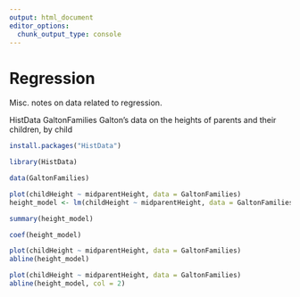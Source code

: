 ```yaml
---
output: html_document
editor_options: 
  chunk_output_type: console
---
```

# Regression

Misc. notes on data related to regression.

HistData	GaltonFamilies	Galton's data on the heights of parents and their children, by child

```r
install.packages("HistData")
```


```r
library(HistData)
```


```r
data(GaltonFamilies)
```


```r
plot(childHeight ~ midparentHeight, data = GaltonFamilies)
height_model <- lm(childHeight ~ midparentHeight, data = GaltonFamilies)
```

```r
summary(height_model)
```

```r
coef(height_model)
```

```r
plot(childHeight ~ midparentHeight, data = GaltonFamilies)
abline(height_model)
```


```r
plot(childHeight ~ midparentHeight, data = GaltonFamilies)
abline(height_model, col = 2)
```

